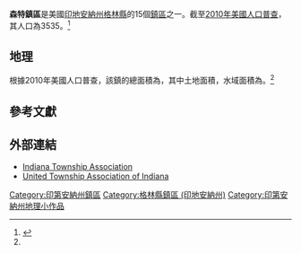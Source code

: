 {{Infobox settlement
|official_name            = 森特鎮區
|native_name              = Center Township
|settlement_type          = [[鎮區_(美國)|鎮區]]
|nickname                 = 
|motto                    =

<!-- Images -->
|image_skyline            = 
|imagesize                = 
|image_caption            = 
|image_flag               = 
|image_seal               =

<!-- Maps -->
|image_map                = Map_highlighting_Center_Township,_Greene County,_Indiana.svg
|mapsize                  = 250px
|map_caption              = 在格林縣中的位置
|image_map1               = 
|mapsize1                 = 
|map_caption1             =

<!-- Location -->
|subdivision_type         = [[世界地理索引|国家]]
|subdivision_name         = {{USA}}
|subdivision_type1        = [[美国行政区划|州]]
|subdivision_name1        = {{flag|Indiana}}
|subdivision_type2        = [[印地安納州縣級行政區列表|縣]]
|subdivision_name2        = [[格林縣_(印地安納州)|格林縣]]
|government_footnotes     = 
|leader_title             = 
|leader_name              = 
|leader_title1            = 
|leader_name1             = 
|established_title        = 
|established_date         =

<!-- Area -->
|area_footnotes           = 
|area_magnitude           = 
|unit_pref                = Imperial
|area_total_sq_mi         = 48.2
|area_land_sq_mi          = 48.2
|area_water_sq_mi         = 0.01
|area_water_percent       = 0

<!-- Population -->
|population_as_of         = [[2010年美國人口普查|2010]]
|population_footnotes     = 
|population_total         = 3535
|population_density_sq_mi = 73

<!-- General information -->
|elevation_footnotes      = 
|elevation_m              = 206
|elevation_ft             = 676
|coordinates              = {{coord|39|02|05|N|86|45|14|W|region:US-IA|display=inline,title}}

<!-- Area/postal codes & others -->
|timezone                 = 
|utc_offset               = 
|timezone_DST             = 
|utc_offset_DST           = 
|postal_code_type         = [[美國郵區編號|郵區編號]]
|postal_code              = 
|area_code                = 
|blank_name               = [[地名信息系统|GNIS ID]]
|blank_info               = 0453179
|website                  = 
|footnotes                = 
}}

'''森特鎮區'''是美國[[印地安納州|印地安納州]][[格林縣_(印地安納州)|格林縣]]的15個[[鎮區_(美國)|鎮區]]之一。截至[[2010年美國人口普查|2010年美國人口普查]]，其人口為3535。<ref name="census">{{cite web
  |url=http://factfinder.census.gov/bkmk/table/1.0/en/DEC/10_SF1/GCTPH1.CY10/0500000US18055
  |archive-url=https://archive.today/20200210231918/http://factfinder.census.gov/bkmk/table/1.0/en/DEC/10_SF1/GCTPH1.CY10/0500000US18055
  |archive-date=2020-02-10
  |title=Population, Housing Units, Area, and Density: 2010 - County -- County Subdivision and Place -- 2010 Census Summary File 1
  |publisher=United States Census
  |accessdate=2013-05-10
}}</ref>
{{US Census population
| 2000=3109
| 2010=3535
| footnote=Source: US Census Bureau}}

== 地理 ==
根據2010年美國人口普查，該鎮的總面積為{{convert|48.2|sqmi}}，其中土地面積{{convert|48.2|sqmi}}，水域面積為{{convert|0.01|sqmi}}。<ref name="census"/> 
== 參考文獻 ==
{{reflist}}

== 外部連結 ==
* [http://www.indianatownshipassoc.org/ Indiana Township Association] {{Wayback|url=http://www.indianatownshipassoc.org/ |date=20200414101531 }}
* [http://unitedtownships.org/ United Township Association of Indiana] {{Wayback|url=http://unitedtownships.org/ |date=20200718095707 }}

{{格林縣 (印地安納州)}}
[[Category:印第安納州鎮區|Category:印第安納州鎮區]]
[[Category:格林縣鎮區_(印地安納州)|Category:格林縣鎮區 (印地安納州)]]
[[Category:印第安納州地理小作品|Category:印第安納州地理小作品]]

{{Indiana-geo-stub}}